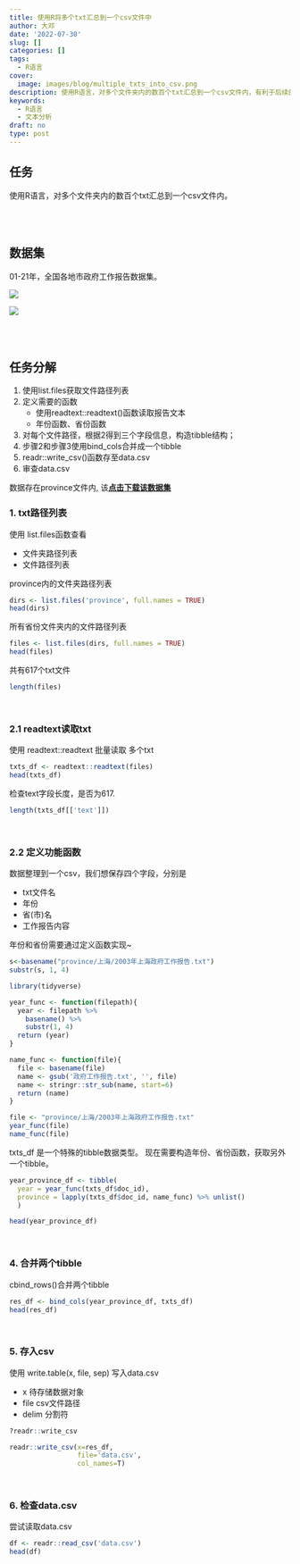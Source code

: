 ```yaml
---
title: 使用R将多个txt汇总到一个csv文件中
author: 大邓
date: '2022-07-30'
slug: []
categories: []
tags:
  - R语言
cover:
  image: images/blog/multiple_txts_into_csv.png
description: 使用R语言，对多个文件夹内的数百个txt汇总到一个csv文件内，有利于后续的文本分析。本文会用到readr、readtext、purrr三个包。
keywords:
  - R语言
  - 文本分析
draft: no
type: post
---
```


## 任务
使用R语言，对多个文件夹内的数百个txt汇总到一个csv文件内。

<br><br>

## 数据集
01-21年，全国各地市政府工作报告数据集。

![](img/provinces.png)

![](img/anhui.png)


<br><br>

## 任务分解
1. 使用list.files获取文件路径列表
2. 定义需要的函数
   - 使用readtext::readtext()函数读取报告文本
   - 年份函数、省份函数
3. 对每个文件路径，根据2得到三个字段信息，构造tibble结构；
4. 步骤2和步骤3使用bind_cols合并成一个tibble
5. readr::write_csv()函数存至data.csv
6. 审查data.csv

数据存在province文件内, 该[**点击下载该数据集**](province.zip)

### 1. txt路径列表
使用 list.files函数查看 

- 文件夹路径列表
- 文件路径列表

province内的文件夹路径列表
```r
dirs <- list.files('province', full.names = TRUE)
head(dirs)
```

所有省份文件夹内的文件路径列表
```r
files <- list.files(dirs, full.names = TRUE)
head(files)
```
共有617个txt文件

```r
length(files)
```
<br>


### 2.1 readtext读取txt
使用 readtext::readtext 批量读取 多个txt

```r
txts_df <- readtext::readtext(files)
head(txts_df)
```

检查text字段长度，是否为617.

```r
length(txts_df[['text']])
```

<br>


### 2.2 定义功能函数
数据整理到一个csv，我们想保存四个字段，分别是

- txt文件名
- 年份
- 省(市)名
- 工作报告内容

年份和省份需要通过定义函数实现~

```r
s<-basename("province/上海/2003年上海政府工作报告.txt") 
substr(s, 1, 4)
```



```r
library(tidyverse)

year_func <- function(filepath){
  year <- filepath %>% 
    basename() %>% 
    substr(1, 4)
  return (year)
}

name_func <- function(file){
  file <- basename(file)
  name <- gsub('政府工作报告.txt', '', file) 
  name <- stringr::str_sub(name, start=6)
  return (name)
}

file <- "province/上海/2003年上海政府工作报告.txt"
year_func(file)
name_func(file)
```

txts_df 是一个特殊的tibble数据类型。  现在需要构造年份、省份函数，获取另外一个tibble。



```r
year_province_df <- tibble(
  year = year_func(txts_df$doc_id),
  province = lapply(txts_df$doc_id, name_func) %>% unlist()
  )

head(year_province_df)
```


<br>

### 4. 合并两个tibble
cbind_rows()合并两个tibble

```r
res_df <- bind_cols(year_province_df, txts_df)
head(res_df)
```


<br>

### 5. 存入csv
使用 write.table(x, file, sep) 写入data.csv

- x 待存储数据对象
- file csv文件路径
- delim 分割符


```r
?readr::write_csv
```

```r
readr::write_csv(x=res_df, 
                 file='data.csv', 
                 col_names=T) 
```


<br>


### 6. 检查data.csv
尝试读取data.csv 

```r
df <- readr::read_csv('data.csv')
head(df)
```



